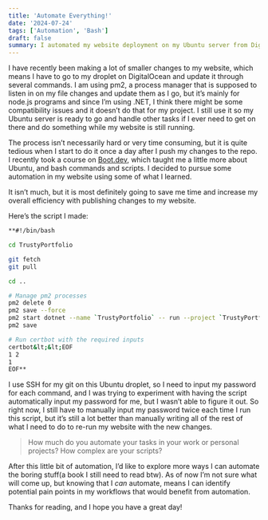 ```yaml
---
title: 'Automate Everything!'
date: '2024-07-24'
tags: ['Automation', 'Bash']
draft: false
summary: I automated my website deployment on my Ubuntu server from DigitalOcean.
---
```


I have recently been making a lot of smaller changes to my website, which means I have to go to my droplet on DigitalOcean and update it through several commands. I am using pm2, a process manager that is supposed to listen in on my file changes and update them as I go, but it’s mainly for node.js programs and since I’m using .NET, I think there might be some compatibility issues and it doesn’t do that for my project. I still use it so my Ubuntu server is ready to go and handle other tasks if I ever need to get on there and do something while my website is still running.

The process isn’t necessarily hard or very time consuming, but it is quite tedious when I start to do it once a day after I push my changes to the repo. I recently took a course on [Boot.dev](https://boot.dev), which taught me a little more about Ubuntu, and bash commands and scripts. I decided to pursue some automation in my website using some of what I learned.

It isn’t much, but it is most definitely going to save me time and increase my overall efficiency with publishing changes to my website.

Here’s the script I made:

```bash
**#!/bin/bash

cd TrustyPortfolio

git fetch
git pull

cd ..

# Manage pm2 processes
pm2 delete 0
pm2 save --force
pm2 start dotnet --name `TrustyPortfolio` -- run --project `TrustyPortfolio/TrustyPortfolio.csproj`
pm2 save

# Run certbot with the required inputs
certbot&lt;&lt;EOF
1 2
1
EOF**
```

I use SSH for my git on this Ubuntu droplet, so I need to input my password for each command, and I was trying to experiment with having the script automatically input my password for me, but I wasn’t able to figure it out. So right now, I still have to manually input my password twice each time I run this script, but it’s still a lot better than manually writing all of the rest of what I need to do to re-run my website with the new changes.

> How much do you automate your tasks in your work or personal projects? How complex are your scripts?

After this little bit of automation, I’d like to explore more ways I can automate the boring stuff(a book I still need to read btw). As of now I’m not sure what will come up, but knowing that I _can_ automate, means I can identify potential pain points in my workflows that would benefit from automation.

Thanks for reading, and I hope you have a great day!
